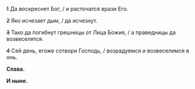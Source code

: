 
<MdxLoader src="Shared/EasterTroparion3x" />

~~1~~ Да воскреснет Бог, / и расточатся врази Его.

<MdxLoader src="Shared/EasterTroparion3x" />

~~2~~ Яко исчезает дым, / да исчезнут.

<MdxLoader src="Shared/EasterTroparion3x" />

~~3~~ Тако да погибнут грешницы от Лица Божия, / а праведницы да возвеселятся.

<MdxLoader src="Shared/EasterTroparion3x" />

~~4~~ Сей день, егоже сотвори Господь, / возрадуемся и возвеселимся в онь.

<MdxLoader src="Shared/EasterTroparion3x" />

**Cлава.**

<MdxLoader src="Shared/EasterTroparion3x" />

**И ныне.**

<MdxLoader src="Shared/EasterTroparion3x" />
